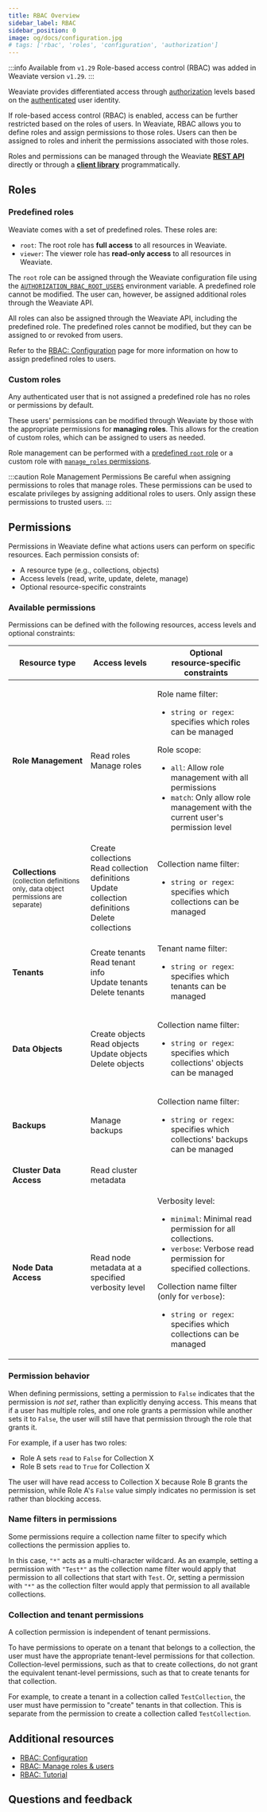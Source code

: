 ```yaml
---
title: RBAC Overview
sidebar_label: RBAC
sidebar_position: 0
image: og/docs/configuration.jpg
# tags: ['rbac', 'roles', 'configuration', 'authorization']
---
```



:::info Available from `v1.29`
Role-based access control (RBAC) was added in Weaviate version `v1.29`.
:::

<!--TODO[g-despot]: Explain relationship between roles, permissions and users-->
Weaviate provides differentiated access through [authorization](/developers/weaviate/configuration/authorization) levels based on the [authenticated](/developers/weaviate/configuration/authentication) user identity.

If role-based access control (RBAC) is enabled, access can be further restricted based on the roles of users. In Weaviate, RBAC allows you to define roles and assign permissions to those roles. Users can then be assigned to roles and inherit the permissions associated with those roles.

Roles and permissions can be managed through the Weaviate **[REST API](/developers/weaviate/api/rest#tag/authz)** directly or through a **[client library](/developers/weaviate/configuration/rbac/manage-roles-users)** programmatically.

## Roles

### Predefined roles

Weaviate comes with a set of predefined roles. These roles are:

- `root`: The root role has **full access** to all resources in Weaviate.
- `viewer`: The viewer role has **read-only access** to all resources in Weaviate.

The `root` role can be assigned through the Weaviate configuration file using the [`AUTHORIZATION_RBAC_ROOT_USERS`](/developers/weaviate/config-refs/env-vars#rbac-authorization) environment variable. A predefined role cannot be modified. The user can, however, be assigned additional roles through the Weaviate API.

All roles can also be assigned through the Weaviate API, including the predefined role. The predefined roles cannot be modified, but they can be assigned to or revoked from users.

Refer to the [RBAC: Configuration](/developers/weaviate/configuration/rbac/configuration) page for more information on how to assign predefined roles to users.

### Custom roles

Any authenticated user that is not assigned a predefined role has no roles or permissions by default.

These users' permissions can be modified through Weaviate by those with the appropriate permissions for **managing roles**. This allows for the creation of custom roles, which can be assigned to users as needed.

Role management can be performed with a [predefined `root` role](/developers/weaviate/configuration/rbac/configuration) or a custom role with [`manage_roles` permissions](/developers/weaviate/configuration/rbac/manage-roles-users#role-management-permissions).

:::caution Role Management Permissions
Be careful when assigning permissions to roles that manage roles. These permissions can be used to escalate privileges by assigning additional roles to users. Only assign these permissions to trusted users.
:::

## Permissions

Permissions in Weaviate define what actions users can perform on specific resources. Each permission consists of:

- A resource type (e.g., collections, objects)
- Access levels (read, write, update, delete, manage)
- Optional resource-specific constraints

### Available permissions

Permissions can be defined with the following resources, access levels and optional constraints:

<!-- TODO: Potentially replace with a React component -->
<table class="rbac-table">
  <colgroup>
    <col style={{ width: '25%' }} />
    <col style={{ width: '35%' }} />
    <col style={{ width: '40%' }} />
  </colgroup>
  <thead>
    <tr>
      <th>Resource type</th>
      <th>Access levels</th>
      <th>Optional resource‑specific constraints</th>
    </tr>
  </thead>
  <tbody>
    <tr>
      <td>
        <Link to="/developers/weaviate/configuration/rbac/manage-roles-users#role-management-permissions">
          <strong>Role Management</strong>
        </Link>
      </td>
      <td class="access-cell">
        <div class="access-level">Read roles</div>
        <div class="access-level">Manage roles</div>
      </td>
      <td class="constraints-cell">
        <div class="constraints-level">
          <p>Role name filter:</p>
          <ul>
            <li>
              <code>string or regex</code>: specifies which roles can be managed
            </li>
          </ul>
        </div>
        <div class="constraints-level">
          <p>Role scope:</p>
          <ul>
            <li>
              <code>all</code>: Allow role management with all permissions
            </li>
            <li>
              <code>match</code>: Only allow role management with the current
              user's permission level
            </li>
          </ul>
        </div>
      </td>
    </tr>
    <tr>
      <td>
        <Link to="/developers/weaviate/configuration/rbac/manage-roles-users#collections-permissions">
          <strong>Collections</strong>
        </Link>
        <br />
        <small>
          (collection definitions only, data object permissions are separate)
        </small>
      </td>
      <td class="access-cell">
        <div class="access-level">Create collections</div>
        <div class="access-level">Read collection definitions</div>
        <div class="access-level">Update collection definitions</div>
        <div class="access-level">Delete collections</div>
      </td>
      <td>
        <p>Collection name filter:</p>
        <ul>
          <li>
            <code>string or regex</code>: specifies which collections can be
            managed
          </li>
        </ul>
      </td>
    </tr>
    <tr>
      <td>
        <Link to="/developers/weaviate/configuration/rbac/manage-roles-users#tenants-permissions">
          <strong>Tenants</strong>
        </Link>
      </td>
      <td>
        <div class="access-level">Create tenants</div>
        <div class="access-level">Read tenant info</div>
        <div class="access-level">Update tenants</div>
        <div class="access-level">Delete tenants</div>
      </td>
      <td>
        <p>Tenant name filter:</p>
        <ul>
          <li>
            <code>string or regex</code>: specifies which tenants can be managed
          </li>
        </ul>
      </td>
    </tr>
    <tr>
      <td>
        <Link to="/developers/weaviate/configuration/rbac/manage-roles-users#data-permissions">
          <strong>Data Objects</strong>
        </Link>
      </td>
      <td>
        <div class="access-level">Create objects</div>
        <div class="access-level">Read objects</div>
        <div class="access-level">Update objects</div>
        <div class="access-level">Delete objects</div>
      </td>
      <td>
        <p>Collection name filter:</p>
        <ul>
          <li>
            <code>string or regex</code>: specifies which collections' objects
            can be managed
          </li>
        </ul>
      </td>
    </tr>
    <tr>
      <td>
        <Link to="/developers/weaviate/configuration/rbac/manage-roles-users#backups-permissions">
          <strong>Backups</strong>
        </Link>
      </td>
      <td>Manage backups</td>
      <td>
        <p>Collection name filter:</p>
        <ul>
          <li>
            <code>string or regex</code>: specifies which collections' backups
            can be managed
          </li>
        </ul>
      </td>
    </tr>
    <tr>
      <td>
        <Link to="/developers/weaviate/configuration/rbac/manage-roles-users#clusters-permissions">
          <strong>Cluster Data Access</strong>
        </Link>
      </td>
      <td>Read cluster metadata</td>
      <td></td>
    </tr>
    <tr>
      <td>
        <Link to="/developers/weaviate/configuration/rbac/manage-roles-users#nodes-permissions">
          <strong>Node Data Access</strong>
        </Link>
      </td>
      <td>Read node metadata at a specified verbosity level</td>
      <td class="constraints-cell">
        <div class="constraints-level">
          <p>Verbosity level:</p>
          <ul>
            <li>
              <code>minimal</code>: Minimal read permission for all collections.
            </li>
            <li>
              <code>verbose</code>: Verbose read permission for specified
              collections.
            </li>
          </ul>
        </div>
        <div class="constraints-level">
          <p>
            Collection name filter (only for <code>verbose</code>):
          </p>
          <ul>
            <li>
              <code>string or regex</code>: specifies which collections can be
              managed
            </li>
          </ul>
        </div>
      </td>
    </tr>
  </tbody>
</table>

### Permission behavior

When defining permissions, setting a permission to `False` indicates that the permission is _not set_, rather than explicitly denying access. This means that if a user has multiple roles, and one role grants a permission while another sets it to `False`, the user will still have that permission through the role that grants it.

For example, if a user has two roles:

- Role A sets `read` to `False` for Collection X
- Role B sets `read` to `True` for Collection X

The user will have read access to Collection X because Role B grants the permission, while Role A's `False` value simply indicates no permission is set rather than blocking access.

### Name filters in permissions

Some permissions require a collection name filter to specify which collections the permission applies to.

In this case, `"*"` acts as a multi-character wildcard. As an example, setting a permission with `"Test*"` as the collection name filter would apply that permission to all collections that start with `Test`. Or, setting a permission with `"*"` as the collection filter would apply that permission to all available collections.

### Collection and tenant permissions

A collection permission is independent of tenant permissions.

To have permissions to operate on a tenant that belongs to a collection, the user must have the appropriate tenant-level permissions for that collection. Collection-level permissions, such as that to create collections, do not grant the equivalent tenant-level permissions, such as that to create tenants for that collection.

For example, to create a tenant in a collection called `TestCollection`, the user must have permission to "create" tenants in that collection. This is separate from the permission to create a collection called `TestCollection`.

## Additional resources

- [RBAC: Configuration](/developers/weaviate/configuration/rbac/configuration)
- [RBAC: Manage roles & users](/developers/weaviate/configuration/rbac/manage-roles-users)
- [RBAC: Tutorial](/developers/weaviate/tutorials/rbac)

## Questions and feedback


<DocsFeedback/>
